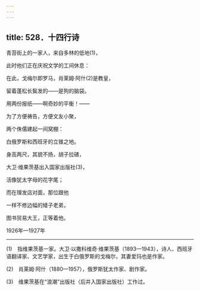```yaml
---
---
---
```

title: 528．十四行诗
---




青苔街上的一家人，来自多林的低地(1)，

此时他们正在庆祝文学的工间休息：

在此，戈梅尔即罗马，肖莱姆·阿什(2)是教皇，

留着蓬松长鬓发的——是狗的脑袋。

用两份报纸——啊奇妙的平衡！——

为了方便祷告，方便文友小聚，

两个侏儒建起一间窝棚：

白俄罗斯和西班牙的立锥之地。

身高两尺，其貌不扬，胡子拉碴，

大卫·维果茨基出入国家出版社(3)，

活像犹太字母的花字尾；

而在理发店对面，那位跟他

一样不修边幅的矮子老弟，

图书贸易大王，正等着他。

1926年—1927年



* * *



(1)　指维果茨基一家。大卫·以撒科维奇·维果茨基（1893—1943），诗人、西班牙语翻译家、文艺学家，出生于白俄罗斯的戈梅尔，其妻爱玛也是作家。

(2)　肖莱姆·阿什（1880—1957），俄罗斯犹太作家、剧作家。

(3)　维果茨基在“浪潮”出版社（后并入国家出版社）工作过。